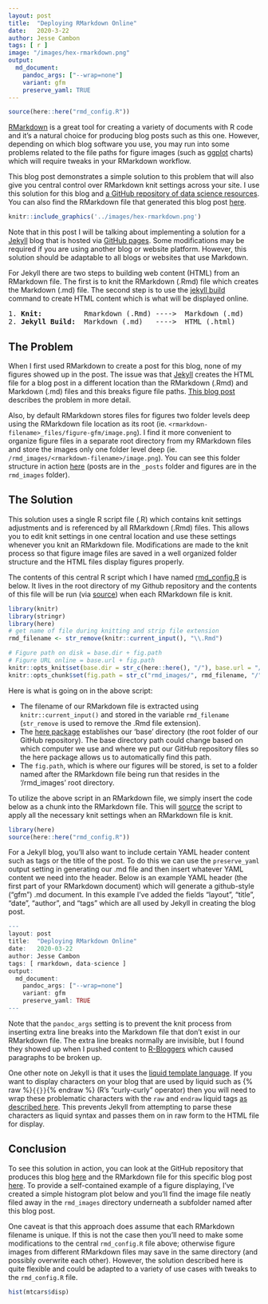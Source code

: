 ```yaml
---
layout: post
title:  "Deploying RMarkdown Online"
date:   2020-3-22
author: Jesse Cambon
tags: [ r ]
image: "/images/hex-rmarkdown.png"
output: 
  md_document:
    pandoc_args: ["--wrap=none"]
    variant: gfm
    preserve_yaml: TRUE
---
```


```r
source(here::here("rmd_config.R"))
``` 

[RMarkdown](https://rmarkdown.rstudio.com/) is a great tool for creating a variety of documents with R code and it's a natural choice for producing blog posts such as this one. However, depending on which blog software you use, you may run into some problems related to the file paths for figure images (such as [ggplot](https://ggplot2.tidyverse.org/) charts) which will require tweaks in your RMarkdown workflow. 

This blog post demonstrates a simple solution to this problem that will also give you central control over RMarkdown knit settings across your site. I use this solution for this blog and [a GitHub repository of data science resources](https://github.com/jessecambon/Data-Science-Codex). You can also find the RMarkdown file that generated this blog post [here](https://github.com/jessecambon/jessecambon.github.io/blob/master/_posts/2020-03-22-deploying-rmarkdown-online.Rmd).

```r
knitr::include_graphics('../images/hex-rmarkdown.png')
```

Note that in this post I will be talking about implementing a solution for a [Jekyll](https://jekyllrb.com/) blog that is hosted via [GitHub pages](https://pages.github.com/). Some modifications may be required if you are using another blog or website platform. However, this solution should be adaptable to all blogs or websites that use Markdown.

For Jekyll there are two steps to building web content (HTML) from an RMarkdown file. The first is to knit the RMarkdown (.Rmd) file which creates the Markdown (.md) file. The second step is to use the [jekyll build](https://jekyllrb.com/docs/usage/) command to create HTML content which is what will be displayed online.

<pre>
1. <b>Knit:</b>          Rmarkdown (.Rmd) ---->  Markdown (.md) 
2. <b>Jekyll Build:</b>  Markdown (.md)   ---->  HTML (.html)
</pre>

## The Problem

When I first used RMarkdown to create a post for this blog, none of my figures showed up in the post. The issue was that [Jekyll](https://jekyllrb.com/) creates the HTML file for a blog post in a different location than the RMarkdown (.Rmd) and Markdown (.md) files and this breaks figure file paths. [This blog post](http://www.randigriffin.com/2017/04/25/how-to-knit-for-mysite.html) describes the problem in more detail. 

Also, by default RMarkdown stores files for figures two folder levels deep using the RMarkdown file location as its root (ie. `<rmarkdown-filename>_files/figure-gfm/image.png`). I find it more convenient to organize figure files in a separate root directory from my RMarkdown files and store the images only one folder level deep (ie.   `/rmd_images/<rmarkdown-filename>/image.png`). You can see this folder structure in action [here](https://github.com/jessecambon/jessecambon.github.io) (posts are in the `_posts` folder and figures are in the `rmd_images` folder).


## The Solution

This solution uses a single R script file (.R) which contains knit settings adjustments and is referenced by all RMarkdown (.Rmd) files. This allows you to edit knit settings in one central location and use these settings whenever you knit an RMarkdown file. Modifications are made to the knit process so that figure image files are saved in a well organized folder structure and the HTML files display figures properly. 

The contents of this central R script which I have named [rmd_config.R](https://github.com/jessecambon/jessecambon.github.io/blob/master/rmd_config.R) is below. It lives in the root directory of my Github repository and the contents of this file will be run (via [source](https://www.rdocumentation.org/packages/base/versions/3.6.2/topics/source)) when each RMarkdown file is knit.

```r
library(knitr)
library(stringr)
library(here)
# get name of file during knitting and strip file extension
rmd_filename <- str_remove(knitr::current_input(), "\\.Rmd")

# Figure path on disk = base.dir + fig.path
# Figure URL online = base.url + fig.path
knitr::opts_knit$set(base.dir = str_c(here::here(), "/"), base.url = "/")
knitr::opts_chunk$set(fig.path = str_c("rmd_images/", rmd_filename, "/"), echo = TRUE)
``` 

Here is what is going on in the above script:

* The filename of our RMarkdown file is extracted using `knitr::current_input()` and stored in the variable `rmd_filename` (`str_remove` is used to remove the .Rmd file extension).
* The [here package](https://here.r-lib.org/) establishes our 'base' directory (the root folder of our GitHub repository). The base directory path could change based on which computer we use and where we put our GitHub repository files so the here package allows us to automatically find this path. 
* The `fig.path`, which is where our figures will be stored, is set to a folder named after the RMarkdown file being run that resides in the '/rmd_images' root directory.

To utilize the above script in an RMarkdown file, we simply insert the code below as a chunk into the RMarkdown file. This will [source](https://www.rdocumentation.org/packages/base/versions/3.6.2/topics/source) the script to apply all the necessary knit settings when an RMarkdown file is knit.

```r
library(here)
source(here::here("rmd_config.R"))
``` 

For a Jekyll blog, you'll also want to include certain YAML header content such as tags or the title of the post. To do this we can use the `preserve_yaml` output setting in generating our .md file and then insert whatever YAML content we need into the header. Below is an example YAML header (the first part of your RMarkdown document) which will generate a github-style ("gfm") .md document. In this example I've added the fields "layout", "title", "date", "author", and "tags" which are all used by Jekyll in creating the blog post.

```r
---
layout: post
title:  "Deploying RMarkdown Online"
date:   2020-03-22
author: Jesse Cambon
tags: [ rmarkdown, data-science ]
output: 
  md_document:
    pandoc_args: ["--wrap=none"]
    variant: gfm
    preserve_yaml: TRUE
---
```

Note that the `pandoc_args` setting is to prevent the knit process from inserting extra line breaks into the Markdown file that don't exist in our RMarkdown file. The extra line breaks normally are invisible, but I found they showed up when I pushed content to [R-Bloggers](https://www.r-bloggers.com/) which caused paragraphs to be broken up.

One other note on Jekyll is that it uses the [liquid template language](https://jekyllrb.com/docs/liquid/). If you want to display characters on your blog that are used by liquid such as {% raw %}`{{}}`{% endraw %} (R's "curly-curly" operator) then you will need to wrap these problematic characters with the `raw` and `endraw` liquid tags [as described here](https://shopify.github.io/liquid/tags/raw/). This prevents Jekyll from attempting to parse these characters as liquid syntax and passes them on in raw form to the HTML file for display.


## Conclusion

To see this solution in action, you can look at the GitHub repository that produces this blog [here](https://github.com/jessecambon/jessecambon.github.io) and the RMarkdown file for this specific blog post  [here](https://github.com/jessecambon/jessecambon.github.io/blob/master/_posts/2020-03-22-deploying-rmarkdown-online.Rmd). To provide a self-contained example of a figure displaying, I've created a simple histogram plot below and you'll find the image file neatly filed away in the `rmd_images` directory underneath a subfolder named after this blog post. 

One caveat is that this approach does assume that each RMarkdown filename is unique. If this is not the case then you'll need to make some modifications to the central `rmd_config.R` file above; otherwise figure images from different RMarkdown files may save in the same directory (and possibly overwrite each other). However, the solution described here is quite flexible and could be adapted to a variety of use cases with tweaks to the `rmd_config.R` file.

```r
hist(mtcars$disp)
```



